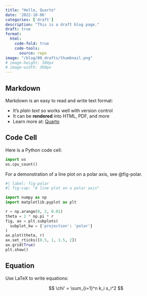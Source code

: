 ```yaml
---
title: "Hello, Quarto"
date: '2022-10-06'
categories: ['draft']
description: "This is a draft blog page."
draft: true
format:
  html:
    code-fold: true
    code-tools:
      source: repo
image: "/blog/00_drafts/thumbnail.png"
# image-height: 360px
# image-width: 360px
---
```


## Markdown

Markdown is an easy to read and write text format:

- It's _plain text_ so works well with version control
- It can be **rendered** into HTML, PDF, and more
- Learn more at: [Quarto](https://quarto.org/docs/authoring/)

## Code Cell

Here is a Python code cell:

```python
import os
os.cpu_count()
```

For a demonstration of a line plot on a polar axis, see @fig-polar.

```python
#| label: fig-polar
#| fig-cap: "A line plot on a polar axis"

import numpy as np
import matplotlib.pyplot as plt

r = np.arange(0, 2, 0.01)
theta = 2 * np.pi * r
fig, ax = plt.subplots(
  subplot_kw = {'projection': 'polar'} 
)
ax.plot(theta, r)
ax.set_rticks([0.5, 1, 1.5, 2])
ax.grid(True)
plt.show()
```

## Equation

Use LaTeX to write equations:

$$
\chi' = \sum_{i=1}^n k_i s_i^2
$$
